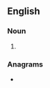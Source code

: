 ==English==

===Noun===
{{head|en|noun plural form}}

# {{plural of|stealer|lang=en}}

===Anagrams===
* {{anagrams|en|Lasseter|Telessar|rateless|reslates|tearless|tesselar|tesseral}}